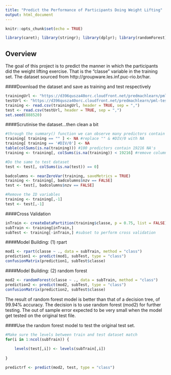 ```yaml
---
title: "Predict the Performance of Participants Doing Weight Lifting"
output: html_document
---
```


```r
knitr::opts_chunk$set(echo = TRUE)
```

```r
library(caret); library(stringr); library(dplyr); library(randomForest); library(rpart); library(rpart.plot)
```

## Overview
The goal of this project is to predict the manner in which the participants did the weight lifting exercise. That is the "classe" variable in the training set. The dataset sourced from  http://groupware.les.inf.puc-rio.br/har.


####Download the dataset and save as training and test respectively
```r
trainingUrl <- "https://d396qusza40orc.cloudfront.net/predmachlearn/pml-training.csv"
testUrl <- "https://d396qusza40orc.cloudfront.net/predmachlearn/pml-testing.csv"
training <- read.csv(trainingUrl, header = TRUE, sep = ",")
test <- read.csv(testUrl, header = TRUE, sep = ",")
set.seed(888520)
```

####Scrutinise the dataset...then clean a bit
```r
#through the summary() function we can observe many predictors contain NA's, empty fields or #DIV/0! which is not useful for further analysis
training[ training == "" ] <- NA #replace "" & #DIV/0 with NA
training[ training == '#DIV/0'] <- NA
table(colSums(is.na(training))) #100 predictors contain 19216 NA's
training <- training[, colSums(is.na(training)) < 19216] #remove columns that contains too many NAs

#Do the same to test dataset
test <- test[, colSums(is.na(test)) == 0]

badcolumns <- nearZeroVar(training, saveMetrics = TRUE)
training <- training[, badcolumns$nzv == FALSE]
test <- test[, badcolumns$nzv == FALSE]

#Remove the ID variables
training <- training[,-1]
test <- test[,-1]
```

####Cross Validation
```r
inTrain <- createDataPartition(training$classe, p = 0.75, list = FALSE)
subTrain <- training[inTrain,]
subTest <- training[-inTrain,] #subset to perform cross validation
```

####Model Building: (1) rpart
```r
mod1 <- rpart(classe ~ ., data = subTrain, method = "class")
prediction1 <- predict(mod1, subTest, type = "class")
confusionMatrix(prediction1, subTest$classe)
```

####Model Building: (2) random forest
```r
mod2 <- randomForest(classe ~ ., data = subTrain, method = "class")
prediction2 <- predict(mod2, subTest, type = "class")
confusionMatrix(prediction2, subTest$classe)
```
The result of random forest model is better than that of a decision tree, of 99.94% accuracy. The decision is to use random forest (mod2) for further testing. 
The out of sample error expected to be very small when the model get tested on the original test file.

####Use the random forest model to test the original test set.
```r
#Make sure the levels between train and test dataset match
for(i in 1:ncol(subTrain)) {
  
    levels(test[,i]) <- levels(subTrain[,i])
  
}

predictrf <- predict(mod2, test, type = "class")

```

